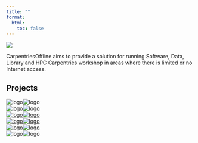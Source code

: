 ```yaml
---
title: ""
format:
  html:
    toc: false
---
```


![](images/OFFLINE.png)

CarpentriesOffline aims to provide a solution for running Software, Data, Library and HPC Carpentries workshop in areas where there is limited or no Internet access.

## Projects

<div class="grid">
<div><a id="home"><img class="image_on" src="/projects/images/hexagon.png" alt="logo" /><img class="image_off" src="/projects/images/hover_click_left.png" alt="logo" /></a></div>
<div><a id="home" href="/projects/RaspberryPi.qmd"><img class="image_on" src="/projects/images/hexagon_microSD.png" alt="logo" /><img class="image_off" src="/projects/images/hexagon_microSD2.png" alt="logo" /></a></div>
<div><a id="home" href="/projects/FlashDrive.qmd"><img class="image_on" src="/projects/images/hexagon_flashdrive.png" alt="logo" /><img class="image_off" src="/projects/images/hexagon_flashdrive2.png" alt="logo" /></a></div>
<div><a id="home" href="/projects/miniHPC.qmd"><img class="image_on" src="/projects/images/hexagon_minihpc.png" alt="logo" /><img class="image_off" src="/projects/images/hexagon_minihpc2.png" alt="logo" /></a></div>
<div><a id="home" href="/projects/offlinedatasci.qmd"><img class="image_on" src="/projects/images/hexagon_python.png" alt="logo" /><img class="image_off" src="/projects/images/hexagon_python2.png" alt="logo" /></a></div>
<div><a id="home"><img class="image_on" src="/projects/images/hexagon.png" alt="logo" /><img class="image_off" src="/projects/images/hover_click_right.png" alt="logo" /></a></div>
</div>

